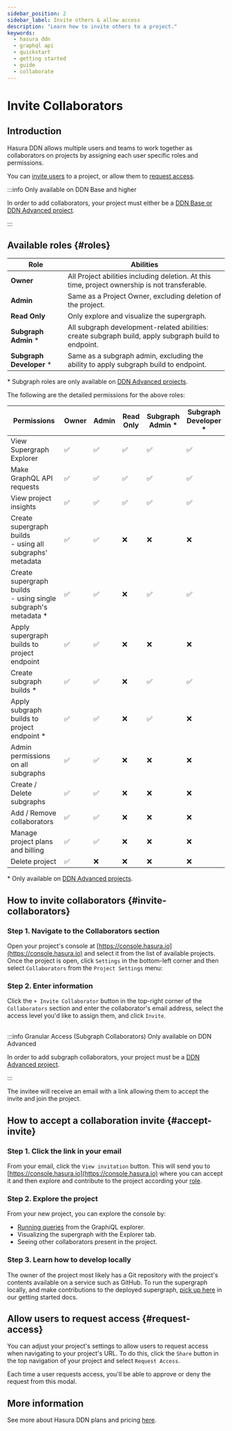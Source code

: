 ```yaml
---
sidebar_position: 2
sidebar_label: Invite others & allow access
description: "Learn how to invite others to a project."
keywords:
  - hasura ddn
  - graphql api
  - quickstart
  - getting started
  - guide
  - collaborate
---
```



# Invite Collaborators

## Introduction

Hasura DDN allows multiple users and teams to work together as collaborators on projects by assigning each user specific
roles and permissions.

You can [invite users](#invite-collaborators) to a project, or allow them to [request access](#request-access).

:::info Only available on DDN Base and higher

In order to add collaborators, your project must either be a
[DDN Base or DDN Advanced project](https://hasura.io/pricing/ddn).

:::

## Available roles {#roles}

| Role                     | Abilities                                                                                            |
|--------------------------|------------------------------------------------------------------------------------------------------|
| **Owner**                | All Project abilities including deletion. At this time, project ownership is not transferable.       |
| **Admin**                | Same as a Project Owner, excluding deletion of the project.                                          |
| **Read Only**            | Only explore and visualize the supergraph.                                                           |
| **Subgraph Admin** *     | All subgraph development-related abilities: create subgraph build, apply subgraph build to endpoint. |
| **Subgraph Developer** * | Same as a subgraph admin, excluding the ability to apply subgraph build to endpoint.                 |

\* Subgraph roles are only available on [DDN Advanced projects](https://hasura.io/pricing/ddn).

The following are the detailed permissions for the above roles:

| Permissions                                                        | Owner | Admin | Read Only | Subgraph<br/> Admin * | Subgraph<br/> Developer * |
|--------------------------------------------------------------------|-------|-------|-----------|-----------------------|---------------------------|
| View Supergraph Explorer                                           | ✅     | ✅     | ✅         | ✅                     | ✅                         |
| Make GraphQL API requests                                          | ✅     | ✅     | ✅         | ✅                     | ✅                         |
| View project insights                                              | ✅     | ✅     | ✅         | ✅                     | ✅                         |
| Create supergraph builds<br/> - using all subgraphs' metadata      | ✅     | ✅     | ❌         | ❌                     | ❌                         |
| Create supergraph builds<br/> - using single subgraph's metadata * | ✅     | ✅     | ❌         | ✅                     | ✅                         |
| Apply supergraph builds to project endpoint                        | ✅     | ✅     | ❌         | ❌                     | ❌                         |
| Create subgraph builds *                                           | ✅     | ✅     | ❌         | ✅                     | ✅                         |
| Apply subgraph builds to project endpoint *                        | ✅     | ✅     | ❌         | ✅                     | ❌                         |
| Admin permissions on all subgraphs                                 | ✅     | ✅     | ❌         | ❌                     | ❌                         |
| Create / Delete subgraphs                                          | ✅     | ✅     | ❌         | ❌                     | ❌                         |
| Add / Remove collaborators                                         | ✅     | ✅     | ❌         | ❌                     | ❌                         |
| Manage project plans and billing                                   | ✅     | ✅     | ❌         | ❌                     | ❌                         |
| Delete project                                                     | ✅     | ❌     | ❌         | ❌                     | ❌                         |

\* Only available on [DDN Advanced projects](https://hasura.io/pricing/ddn).

## How to invite collaborators {#invite-collaborators}

### Step 1. Navigate to the Collaborators section

Open your project's console at [https://console.hasura.io](https://console.hasura.io) and select it from the list of
available projects. Once the project is open, click `Settings` in the bottom-left corner and then select `Collaborators`
from the `Project Settings` menu:

<Thumbnail src="/img/ci-cd/0.0.1_console_invite-collaborator.png" alt="Invite a collaborator" width="1000" />

### Step 2. Enter information

Click the `+ Invite Collaborator` button in the top-right corner of the `Collaborators` section and enter the
collaborator's email address, select the access level you'd like to assign them, and click `Invite`.

<Thumbnail src="/img/ci-cd/0.0.1_console_assign-collaborator-role.png" alt="Invite a collaborator" width="1000" />

<br />
:::info Granular Access (Subgraph Collaborators) Only available on DDN Advanced

In order to add subgraph collaborators, your project must be a [DDN Advanced project](https://hasura.io/pricing/ddn).

:::

The invitee will receive an email with a link allowing them to accept the invite and join the project.

## How to accept a collaboration invite {#accept-invite}

### Step 1. Click the link in your email

From your email, click the `View invitation` button. This will send you to
[https://console.hasura.io](https://console.hasura.io) where you can accept it and then explore and contribute to the
project according your [role](#roles).

### Step 2. Explore the project

From your new project, you can explore the console by:

- [Running queries](/graphql-api/queries/) from the GraphiQL explorer.
- Visualizing the supergraph with the Explorer tab.
- Seeing other collaborators present in the project.

### Step 3. Learn how to develop locally

The owner of the project most likely has a Git repository with the project's contents available on a service such as
GitHub. To run the supergraph locally, and make contributions to the deployed supergraph,
[pick up here](/getting-started/quickstart.mdx) in our getting started docs.

## Allow users to request access {#request-access}

You can adjust your project's settings to allow users to request access when navigating to your project's URL. To do
this, click the `Share` button in the top navigation of your project and select `Request Access`.

<Thumbnail
  src="/img/get-started/console_read-only.png"
  alt="Allow users to request access to your project"
  width="1000"
/>

Each time a user requests access, you'll be able to approve or deny the request from this modal.

## More information

See more about Hasura DDN plans and pricing [here](billing/pricing.mdx).
